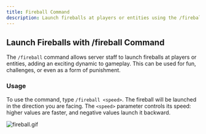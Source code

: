 ```yaml
---
title: Fireball Command
description: Launch fireballs at players or entities using the /fireball command.
---
```


## Launch Fireballs with /fireball Command
The `/fireball` command allows server staff to launch fireballs at players or entities, adding an exciting dynamic to gameplay. This can be used for fun, challenges, or even as a form of punishment.
### Usage
To use the command, type `/fireball <speed>`. The fireball will be launched in the direction you are facing.
The `<speed>` parameter controls its speed: higher values are faster, and negative values launch it backward.

![fireball.gif](/docs/eternalcore/fireball.gif)
